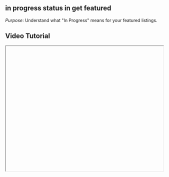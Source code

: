 


<div className="mdx-content">

## in progress status in get featured



*Purpose*: Understand what "In Progress" means for your featured listings.

## Video Tutorial



<iframe
  width="100%"
  height="400"
  title="In progress status tutorial"
  allowFullScreen
  className="rounded-lg"
/>

---

## Steps:



❶ **Live Campaign**  
When the featured listing is currently live (between start and end dates), the status changes to **"In Progress"**.

❷ **Go to Get Featured**  
Visit the **Get Featured** tab to view it.

❸ **Filter Listings**  
Use the **Status Filter** to view only **"In Progress"** campaigns.

---

**Tip for First-Time Users**:  
"In Progress" means your promotion is active right now. Keep an eye on performance and engagement.

<div className="space-y-4 mt-6">

<div className="my-10 border-t border-gray-200" />

## More questions about this


</div>
<div className="space-y-4 mt-6">
  <details className="bg-white rounded-md p-4 border border-gray-300">
  <summary
    className="font-medium text-base text-gray-900"
    style={{
      backgroundColor: 'transparent',
      outline: 'none',
      cursor: 'pointer',
      userSelect: 'none',
      listStyle: 'none',
    }}
  >How long does it stay In Progress?</summary>
   <p className="mt-2 text-sm text-gray-700">
      It stays "In Progress" from the start date until the end date you selected during setup.
    </p>
  </details>

  <details className="bg-white rounded-md p-4 border border-gray-300">
  <summary
    className="font-medium text-base text-gray-900"
    style={{
      backgroundColor: 'transparent',
      outline: 'none',
      cursor: 'pointer',
      userSelect: 'none',
      listStyle: 'none',
    }}
  >Can I extend the campaign?</summary>
    <p className="mt-2 text-sm text-gray-700">
      No, but you can submit a new request once the current one ends.
    </p>
  </details>
</div>
</div>

---

<div className="space-y-4 mt-6">

<div className="my-10 border-t border-gray-200" />

<div className="mdx-content mt-10">

Was this article helpful?

<div style={{ display: 'flex', gap: '1rem' }}>
  <button style={{ padding: '0.5rem', borderRadius: '9999px', backgroundColor: '#f0f0f0' }}>
    👍
  </button>
  <button style={{ padding: '0.5rem', borderRadius: '9999px', backgroundColor: '#f0f0f0' }}>
    👎
  </button>
</div>
</div>

---
</div>
